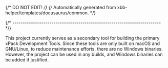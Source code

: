 {/* DO NOT EDIT! */}
{/* Automatically generated from xbb-helper/templates/docusaurus/common. */}

{/* ------------------------------------------------------------------------ */}

This project currently serves as a secondary tool for building
the primary xPack Development Tools. Since these tools are only
built on macOS and GNU/Linux, to reduce maintenance efforts,
there are no Windows binaries. However, the project can be
used in any builds, and Windows binaries can be added if justified.
